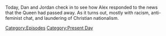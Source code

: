 {{DEFAULTSORT:
    #_EPISODE_0723:September 8, 2022
}}{{Episode
    | title           = September 8, 2022
    | caption         = [https://knowledgefight.libsyn.com/723-september-8-2022 Listen to this episode on Libsyn]
    | episodeNumber   = 723
    | length          = 01:23:28
    | airDate         = September 9, 2022
    | coverageDate    = September 8, 2022
    | episodeType     = [[:Category:Present Day|Present Day]]
    | previousEpisode = [[722: Space Capitalism Is Still Capitalism]]
    | nextEpisode     = [[724: August 7-11, 2003]]
}}

{{Stub}}

Today, Dan and Jordan check in to see how Alex responded to the news that the Queen had passed away.  As it turns out, mostly with racism, anti-feminist chat, and laundering of Christian nationalism.

[[Category:Episodes]]
[[Category:Present Day]]

